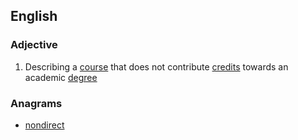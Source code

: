 ==English==
===Adjective===
{{en-adj|-}}
# Describing a [[course]] that does not contribute [[credit]]s towards an academic [[degree]]

===Anagrams===
* [[nondirect#English|nondirect]]